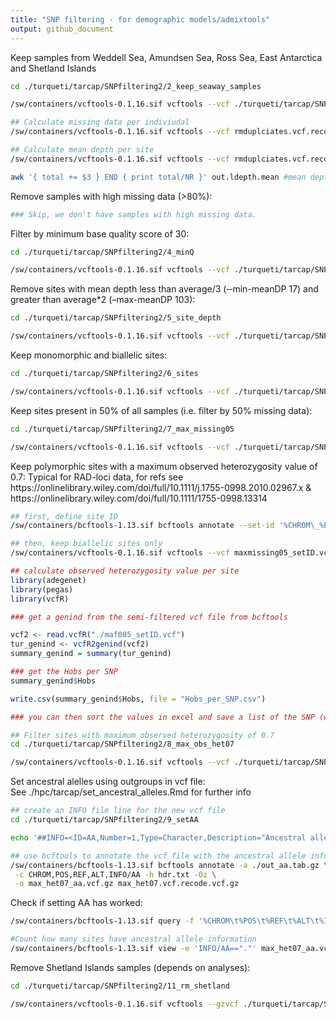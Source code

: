 ```yaml
---
title: "SNP filtering - for demographic models/admixtools"
output: github_document
---
```

Keep samples from Weddell Sea, Amundsen Sea, Ross Sea, East Antarctica and Shetland Islands
```bash
cd ./turqueti/tarcap/SNPfiltering2/2_keep_seaway_samples

/sw/containers/vcftools-0.1.16.sif vcftools --vcf ./turqueti/tarcap/SNPfiltering1/1_rmindel/rmindels.recode.vcf --keep keep_seaway_samples.tsv --out seaway_samples --recode --recode-INFO-all

## Calculate missing data per indiviudal
/sw/containers/vcftools-0.1.16.sif vcftools --vcf rmduplciates.vcf.recode.vcf --missing-indv --out out

## Calculate mean depth per site
/sw/containers/vcftools-0.1.16.sif vcftools --vcf rmduplciates.vcf.recode.vcf --site-mean-depth --out out

awk '{ total += $3 } END { print total/NR }' out.ldepth.mean #mean depth = 51.3327
```

Remove samples with high missing data (>80%):
```bash
### Skip, we don't have samples with high missing data. 
```

Filter by minimum base quality score of 30:
```bash
cd ./turqueti/tarcap/SNPfiltering2/4_minQ

/sw/containers/vcftools-0.1.16.sif vcftools --vcf ./turqueti/tarcap/SNPfiltering2/2_keep_seaway_samples/seaway_samples.recode.vcf --minQ 30 --out minQ30 --recode --recode-INFO-all
```

Remove sites with mean depth less than average/3 (‐‐min-meanDP 17) and greater than average*2 (--max-meanDP 103):
```bash
cd ./turqueti/tarcap/SNPfiltering2/5_site_depth

/sw/containers/vcftools-0.1.16.sif vcftools --vcf ./turqueti/tarcap/SNPfiltering2/4_minQ/minQ30.recode.vcf --min-meanDP 17 --max-meanDP 103 --out site_depth --recode --recode-INFO-all
```

Keep monomorphic and biallelic sites:
```bash
cd ./turqueti/tarcap/SNPfiltering2/6_sites

/sw/containers/vcftools-0.1.16.sif vcftools --vcf ./turqueti/tarcap/SNPfiltering2/5_site_depth/site_depth.recode.vcf --min-alleles 1 --max-alleles 2 --out sites --recode --recode-INFO-all
```

Keep sites present in 50% of all samples (i.e. filter by 50% missing data):
```bash
cd ./turqueti/tarcap/SNPfiltering2/7_max_missing05

/sw/containers/vcftools-0.1.16.sif vcftools --vcf ./turqueti/tarcap/SNPfiltering2/6_sites/sites.recode.vcf --max-missing 0.5 --out maxmissing05 --recode --recode-INFO-all
```

Keep polymorphic sites with a maximum observed heterozygosity value of 0.7:
Typical for RAD-loci data, for refs see https://onlinelibrary.wiley.com/doi/full/10.1111/j.1755-0998.2010.02967.x &
https://onlinelibrary.wiley.com/doi/full/10.1111/1755-0998.13314
```bash
## first, define site ID
/sw/containers/bcftools-1.13.sif bcftools annotate --set-id '%CHROM\_%POS' maxmissing05.recode.vcf > maxmissing05_setID.vcf

## then, keep biallelic sites only
/sw/containers/vcftools-0.1.16.sif vcftools --vcf maxmissing05_setID.vcf --min-alleles 2 --max-alleles 2 --out maxmissing05_setID_biallelic --recode --recode-INFO-all

```
```r
## calculate observed heterozygosity value per site
library(adegenet)
library(pegas)
library(vcfR)

### get a genind from the semi-filtered vcf file from bcftools

vcf2 <- read.vcfR("./maf005_setID.vcf")
tur_genind <- vcfR2genind(vcf2)
summary_genind = summary(tur_genind)

### get the Hobs per SNP 
summary_genind$Hobs 

write.csv(summary_genind$Hobs, file = "Hobs_per_SNP.csv")

### you can then sort the values in excel and save a list of the SNP (with site ID) with >0.7
```
```bash
## Filter sites with maximum observed heterozygosity of 0.7
cd ./turqueti/tarcap/SNPfiltering2/8_max_obs_het07

/sw/containers/vcftools-0.1.16.sif vcftools --vcf ./turqueti/tarcap/SNPfiltering2/7_max_missing05/maxmissing05_setID.vcf --exclude site_obs_het_over_07.tsv --out max_het07.vcf --recode --recode-INFO-all
```

Set ancestral alelles using outgroups in vcf file:  
See ./hpc/tarcap/set_ancestral_alleles.Rmd for further info
```bash
## create an INFO file line for the new vcf file
cd ./turqueti/tarcap/SNPfiltering2/9_setAA

echo '##INFO=<ID=AA,Number=1,Type=Character,Description="Ancestral allele">' > hdr.txt

## use bcftools to annotate the vcf file with the ancestral allele information
/sw/containers/bcftools-1.13.sif bcftools annotate -a ./out_aa.tab.gz \
 -c CHROM,POS,REF,ALT,INFO/AA -h hdr.txt -Oz \
 -o max_het07_aa.vcf.gz max_het07.vcf.recode.vcf.gz
```

Check if setting AA has worked:
```bash
/sw/containers/bcftools-1.13.sif query -f '%CHROM\t%POS\t%REF\t%ALT\t%INFO/AA\n' max_het07_aa.vcf.gz | less

#Count how many sites have ancestral allele information
/sw/containers/bcftools-1.13.sif view -e 'INFO/AA=="."' max_het07_aa.vcf.gz -H | wc -l   
```

Remove Shetland Islands samples (depends on analyses):
```bash
cd ./turqueti/tarcap/SNPfiltering2/11_rm_shetland

/sw/containers/vcftools-0.1.16.sif vcftools --gzvcf ./turqueti/tarcap/SNPfiltering2/9_setAA/max_het07_aa.vcf.gz --remove shetland_tur.tsv --out rmshetland_aa --recode --recode-INFO-all
```